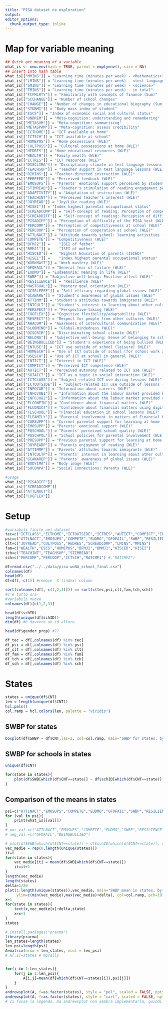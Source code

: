 ```yaml
---
title: "PISA dataset na exploration"
output: 
editor_options: 
  chunk_output_type: inline
---
```


# Map for variable meaning
```r
## Quick get meaning of a variable
what_is <- new.env(hash = TRUE, parent = emptyenv(), size = NA)
## insert into hash table
what_is[["MMINS"]] = "Learning time (minutes per week) - <Mathematics>" 
what_is[["LMINS"]] = "Learning time (minutes per week) - <test language>" 
what_is[["SMINS"]] = "Learning time (minutes per week) - <science>" 
what_is[["TMINS"]] = "Learning time (minutes per week) - in total" 
what_is[["FCFMLRTY"]] = "Familiarity with concepts of finance (Sum)" 
what_is[["SCCHANGE"]] = "Number of school changes" 
what_is[["CHANGE"]] = "Number of changes in educational biography (Sum)" 
what_is[["STUBMI"]] = "Body mass index of student" 
what_is[["ESCS"]] = "Index of economic social and cultural status" 
what_is[["UNDREM"]] = "Meta-cognition: understanding and remembering" 
what_is[["METASUM"]] = "Meta-cognition: summarising" 
what_is[["METASPAM"]] = "Meta-cognition: assess credibility" 
what_is[["ICTHOME"]] = "ICT available at home" 
what_is[["ICTSCH"]] = "ICT available at school" 
what_is[["HOMEPOS"]] = "Home possessions (WLE)" 
what_is[["CULTPOSS"]] = "Cultural possessions at home (WLE)" 
what_is[["HEDRES"]] = "Home educational resources (WLE)" 
what_is[["WEALTH"]] = "Family wealth (WLE)" 
what_is[["ICTRES"]] = "ICT resources (WLE)" 
what_is[["DISCLIMA"]] = "Disciplinary climate in test language lessons (WLE)" 
what_is[["TEACHSUP"]] = "Teacher support in test language lessons (WLE)" 
what_is[["DIRINS"]] = "Teacher-directed instruction (WLE)" 
what_is[["PERFEED"]] = "Perceived feedback (WLE)" 
what_is[["EMOSUPS"]] = "Parents' emotional support perceived by student (WLE)" 
what_is[["STIMREAD"]] = "Teacher's stimulation of reading engagement perceived by student (WLE)" 
what_is[["ADAPTIVITY"]] = "Adaptation of instruction (WLE)" 
what_is[["TEACHINT"]] = "Perceived teacher's interest (WLE)" 
what_is[["JOYREAD"]] = "Joy/Like reading (WLE)" 
what_is[["HISEI"]] = "Index highest parental occupational status" 
what_is[["SCREADCOMP"]] = "Self-concept of reading: Perception of competence (WLE)" 
what_is[["SCREADDIFF"]] = "Self-concept of reading: Perception of difficulty (WLE)" 
what_is[["PISADIFF"]] = "Perception of difficulty of the PISA test (WLE)" 
what_is[["PERCOMP"]] = "Perception of competitiveness at school (WLE)" 
what_is[["PERCOOP"]] = "Perception of cooperation at school (WLE)" 
what_is[["ATTLNACT"]] = "Attitude towards school: learning activities (WLE)" 
what_is[["COMPETE"]] = "Competitiveness (WLE)" 
what_is[["BFMJ2"]] =	"ISEI of father"
what_is[["BMMJ1"]] =	"ISEI of mother"
what_is[["HISCED"]] =	"Highest Education of parents (ISCED)"
what_is[["HISEI"]] =	"Index highest parental occupational status"
what_is[["WORKMAST"]] = "Work mastery (WLE)" 
what_is[["GFOFAIL"]] = "General fear of failure (WLE)" 
what_is[["EUDMO"]] = "Eudaemonia: meaning in life (WLE)" 
what_is[["SWBP"]] = "Subjective well-being: Positive affect (WLE)" 
what_is[["RESILIENCE"]] = "Resilience (WLE)" 
what_is[["MASTGOAL"]] = "Mastery goal orientation (WLE)" 
what_is[["GCSELFEFF"]] = "Self-efficacy regarding global issues (WLE)" 
what_is[["GCAWARE"]] = "Student's awareness of global issues (WLE)" 
what_is[["ATTIMM"]] = "Student's attitudes towards immigrants (WLE)" 
what_is[["INTCULT"]] = "Student's interest in learning about other cultures (WLE)" 
what_is[["PERSPECT"]] = "Perspective-taking (WLE)" 
what_is[["COGFLEX"]] = "Cognitive flexibility/adaptability (WLE)" 
what_is[["RESPECT"]] = "Respect for people from other cultures (WLE)" 
what_is[["AWACOM"]] = "Awareness of intercultural communication (WLE)" 
what_is[["GLOBMIND"]] = "Global-mindedness (WLE)" 
what_is[["DISCRIM"]] = "Discriminating school climate (WLE)" 
what_is[["BELONG"]] = "Subjective well-being: Sense of belonging to school (WLE)" 
what_is[["BEINGBULLIED"]] = "Student's experience of being bullied (WLE)" 
what_is[["ENTUSE"]] = "ICT use outside of school (leisure) (WLE)" 
what_is[["HOMESCH"]] = "Use of ICT outside of school (for school work activities) (WLE)" 
what_is[["USESCH"]] = "Use of ICT at school in general (WLE)" 
what_is[["INTICT"]] = "Interest in ICT (WLE)" 
what_is[["COMPICT"]] = "Perceived ICT competence (WLE)" 
what_is[["AUTICT"]] = "Perceived autonomy related to ICT use (WLE)" 
what_is[["SOIAICT"]] = "ICT as a topic in social interaction (WLE)" 
what_is[["ICTCLASS"]] = "Subject-related ICT use during lessons (WLE)" 
what_is[["ICTOUTSIDE"]] = "Subject-related ICT use outside of lessons (WLE)" 
what_is[["INFOCAR"]] = "Information about careers (WLE)" 
what_is[["INFOJOB1"]] = "Information about the labour market provided by the school (WLE)" 
what_is[["INFOJOB2"]] = "Information about the labour market provided outside of school (WLE)" 
what_is[["FLCONFIN"]] = "Confidence about financial matters (WLE)" 
what_is[["FLCONICT"]] = "Confidence about financial matters using digital devices (WLE)" 
what_is[["FLSCHOOL"]] = "Financial education in school lessons (WLE)" 
what_is[["FLFAMILY"]] = "Parental involvement in matters of Financial Literacy (WLE)" 
what_is[["CURSUPP"]] = "Current parental support for learning at home (WLE)" 
what_is[["EMOSUPP"]] = "Parents' emotional support (WLE)" 
what_is[["PQSCHOOL"]] = "Parents' perceived school quality (WLE)" 
what_is[["PASCHPOL"]] = "School policies for parental involvement (WLE)" 
what_is[["PRESUPP"]] = "Previous parental support for learning at home (WLE)" 
what_is[["JOYREADP"]] = "Parents enjoyment of reading (WLE)" 
what_is[["ATTIMMP"]] = "Parents' attitudes towards immigrants (WLE)" 
what_is[["INTCULTP"]] = "Parents' interest in learning about other cultures (WLE)" 
what_is[["GCAWAREP"]] = "Parents' awareness of global issues (WLE)" 
what_is[["BODYIMA"]] = "Body image (WLE)" 
what_is[["SOCONPA"]] = "Social Connections: Parents (WLE)"

#usage
what_is[["PISADIFF"]]
what_is[["SCREADCOMP"]]
what_is[["ATTLNACT"]]
what_is[["COGFLEX"]]
```


# Setup
```r
#variabili finite nel dataset
tec=c("ICTCLASS","ICTHOME","ICTOUTSIDE","ICTRES","AUTICT","COMPICT","INTICT","ENTUSE","HOMESCH","USESCH")
psi=c("ATTLNACT","EMOSUPS","COMPETE","EUDMO","GFOFAIL","SWBP","RESILIENCE","BELONG","BEINGBULLIED","PERFEED")
clt=c("JOYREAD","CULTPOSS","HEDRES","SCREADCOMP","LMINS","MMINS")
fam=c("WEALTH","ESCS","HOMEPOS","BFMJ2","BMMJ1","HISCED","HISEI")
tch=c("TEACHINT","TEACHSUP","STIMREAD")
sch=c("PERCOMP","PERCOOP","ICTSCH","RATCMP1") #,"RATCMP2")

df=read.csv("../../data/pisa-woNA_school_final.csv")
colnames(df)
head(df)
df=df[,-c(1)] #remove  X (index) column

sort(colnames(df[,-c(1,2,3)])) == sort(c(tec,psi,clt,fam,tch,sch))
#c'è tutto ora
#variabili nuove
colnames(df)[c(1,2,3)]

head(df$schID)
length(unique(df$schID))
dim(df) #è davvero un id allora

head(df$gender_prop) #??

df_tec = df[,colnames(df) %in% tec]
df_psi = df[,colnames(df) %in% psi]
df_clt = df[,colnames(df) %in% clt]
df_fam = df[,colnames(df) %in% fam]
df_tch = df[,colnames(df) %in% tch]
df_sch = df[,colnames(df) %in% sch]
```

# States
```r
states = unique(df$CNT)
len = length(unique(df$CNT))
hcl.pals()
col.ramp = hcl.colors(len, palette = "viridis")
```

## SWBP for states
```r
boxplot(df$SWBP ~ df$CNT,las=2, col=col.ramp, main="SWBP for states, by-school dataset")
```

## SWBP for schools in states
```r
unique(df$CNT)

for(state in states){
	plot(df$SWB[which(df$CNT==state)] ~ df$schID[which(df$CNT==state)], main=paste("SWBP for the schools in",state))
}
```

## Comparison of the means in states
```r
psi=c("ATTLNACT","EMOSUPS","COMPETE","EUDMO","GFOFAIL","SWBP","RESILIENCE","BELONG","BEINGBULLIED","PERFEED")
for (val in psi){
	print(what_is[[val]])
}
# pos_val =c("ATTLNACT","EMOSUPS","COMPETE","EUDMO","SWBP","RESILIENCE","BELONG","PERFEED")
# neg_val =c("GFOFAIL","BEINGBULLIED")

# plot(df$SWB[which(df$CNT==state)] ~ df$schID[which(df$CNT==state)], main=paste("SWBP for the schools in",state))
vec_medie = rep(0,length(unique(states)))
it=0
for(state in states){
	vec_medie[it] = mean(df$SWB[which(df$CNT==state)])
	it=it+1
}
length(vec_medie)
length(states)
delta=1/20
plot(1:length(unique(states)),vec_medie, main="SWBP mean in states, by-school dataset",
	 ylim=c(min(vec_medie),max(vec_medie)+delta), col=col.ramp, pch=19)
x=1
for(state in states){
	text(x,vec_medie[x]+delta,state)
	x=x+1
}
states
```

```r
# install.packages("pracma")
library(pracma)
len_states=length(states)
len_psi=length(psi)
A=matrix(nrow = len_states, ncol = len_psi)
# A[,1]=states # morally


for(i in 1:len_states){
	for(j in 1:len_psi){
		A[i,j]=mean(df[which(df$CNT==states[i]),psi[j]])
	}
}
andrewsplot(A, f=as.factor(states), style = "pol", scaled = FALSE, npts = 101)
andrewsplot(A, f=as.factor(states), style = "cart", scaled = FALSE, npts = 101)
# ci fosse la legenda, ma andrewsplot non sembra implementarla, quindi i colori boh
```


